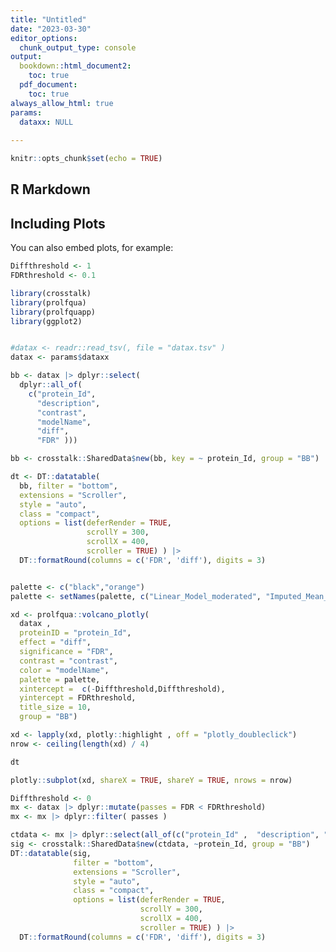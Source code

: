 ```yaml
---
title: "Untitled"
date: "2023-03-30"
editor_options: 
  chunk_output_type: console
output:
  bookdown::html_document2:
    toc: true
  pdf_document: 
    toc: true
always_allow_html: true
params:
  dataxx: NULL
  
---
```


```r
knitr::opts_chunk$set(echo = TRUE)
```

## R Markdown

## Including Plots

You can also embed plots, for example:

```r

Diffthreshold <- 1
FDRthreshold <- 0.1

library(crosstalk)
library(prolfqua)
library(prolfquapp)
library(ggplot2)


#datax <- readr::read_tsv(, file = "datax.tsv" )
datax <- params$dataxx

bb <- datax |> dplyr::select(
  dplyr::all_of(
    c("protein_Id",
      "description",
      "contrast",
      "modelName",
      "diff",
      "FDR" )))

bb <- crosstalk::SharedData$new(bb, key = ~ protein_Id, group = "BB")

dt <- DT::datatable(
  bb, filter = "bottom",
  extensions = "Scroller",
  style = "auto",
  class = "compact",
  options = list(deferRender = TRUE,
                 scrollY = 300,
                 scrollX = 400,
                 scroller = TRUE) ) |>
  DT::formatRound(columns = c('FDR', 'diff'), digits = 3)


palette <- c("black","orange")
palette <- setNames(palette, c("Linear_Model_moderated", "Imputed_Mean_moderated"))

xd <- prolfqua::volcano_plotly(
  datax ,
  proteinID = "protein_Id",
  effect = "diff",
  significance = "FDR",
  contrast = "contrast",
  color = "modelName",
  palette = palette,
  xintercept =  c(-Diffthreshold,Diffthreshold),
  yintercept = FDRthreshold,
  title_size = 10,
  group = "BB")

xd <- lapply(xd, plotly::highlight , off = "plotly_doubleclick")
nrow <- ceiling(length(xd) / 4)

```

```r
dt
```

```r
plotly::subplot(xd, shareX = TRUE, shareY = TRUE, nrows = nrow)
```

```r

Diffthreshold <- 0
mx <- datax |> dplyr::mutate(passes = FDR < FDRthreshold)
mx <- mx |> dplyr::filter( passes )

ctdata <- mx |> dplyr::select(all_of(c("protein_Id" ,  "description", "contrast", "modelName", "diff", "FDR"  )))
sig <- crosstalk::SharedData$new(ctdata, ~protein_Id, group = "BB")
DT::datatable(sig,
              filter = "bottom",
              extensions = "Scroller",
              style = "auto",
              class = "compact",
              options = list(deferRender = TRUE,
                             scrollY = 300,
                             scrollX = 400,
                             scroller = TRUE) ) |>
  DT::formatRound(columns = c('FDR', 'diff'), digits = 3)

```




